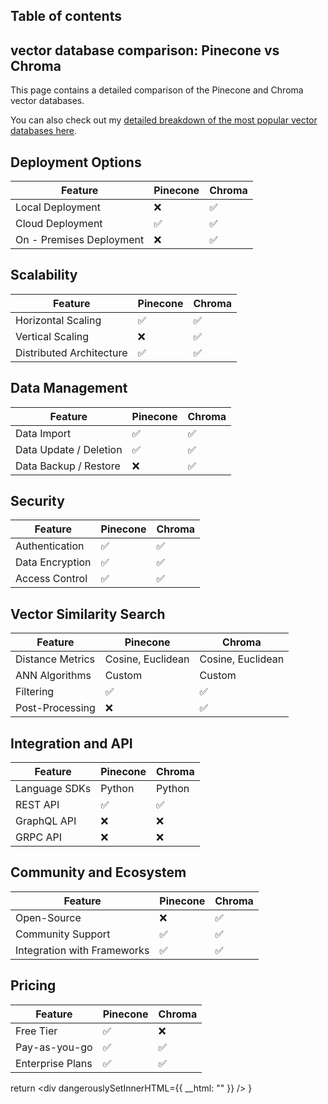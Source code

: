 



## Table of contents

## vector database comparison: Pinecone vs Chroma

This page contains a detailed comparison of the Pinecone and Chroma vector databases.

You can also check out my [detailed breakdown of the most popular vector databases here](/blog/vector-databases-compared). 

## Deployment Options
  | Feature | Pinecone | Chroma |
| ---------| -------------| -------------|
| Local Deployment | ❌ | ✅ |
| Cloud Deployment | ✅ | ✅ |
| On - Premises Deployment | ❌ | ✅ |

## Scalability
  | Feature | Pinecone | Chroma |
| ---------| -------------| -------------|
| Horizontal Scaling | ✅ | ✅ |
| Vertical Scaling | ❌ | ✅ |
| Distributed Architecture | ✅ | ✅ |

## Data Management
  | Feature | Pinecone | Chroma |
| ---------| -------------| -------------|
| Data Import | ✅ | ✅ |
| Data Update / Deletion | ✅ | ✅ |
| Data Backup / Restore | ❌ | ✅ |

## Security
  | Feature | Pinecone | Chroma |
| ---------| -------------| -------------|
| Authentication | ✅ | ✅ |
| Data Encryption | ✅ | ✅ |
| Access Control | ✅ | ✅ |

## Vector Similarity Search
| Feature | Pinecone | Chroma |
|---------|-------------|-------------|
| Distance Metrics | Cosine, Euclidean | Cosine, Euclidean |
| ANN Algorithms | Custom | Custom |
| Filtering | ✅ | ✅ |
| Post-Processing | ❌ | ✅ |

## Integration and API
| Feature | Pinecone | Chroma |
|---------|-------------|-------------|
| Language SDKs | Python | Python |
| REST API | ✅ | ✅ |
| GraphQL API | ❌ | ❌ |
| GRPC API | ❌ | ❌ |

## Community and Ecosystem
| Feature | Pinecone | Chroma |
|---------|-------------|-------------|
| Open-Source | ❌ | ✅ |
| Community Support | ✅ | ✅ |
| Integration with Frameworks | ✅ | ✅ |

## Pricing
| Feature | Pinecone | Chroma |
|---------|-------------|-------------|
| Free Tier | ✅ | ❌ |
| Pay-as-you-go | ✅ | ✅ |
| Enterprise Plans | ✅ | ✅ |
  

  return <div dangerouslySetInnerHTML={{ __html: "" }} />
}
